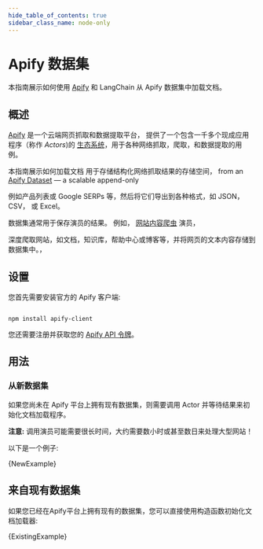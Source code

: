 ```yaml
---
hide_table_of_contents: true
sidebar_class_name: node-only
---
```


# Apify 数据集

本指南展示如何使用 [Apify](https://apify.com) 和 LangChain 从 Apify 数据集中加载文档。

## 概述

[Apify](https://apify.com) 是一个云端网页抓取和数据提取平台，
提供了一个包含一千多个现成应用程序（称作 _Actors_)的 [生态系统](https://apify.com/store)，用于各种网络抓取，爬取，和数据提取的用例。

本指南展示如何加载文档
用于存储结构化网络抓取结果的存储空间，
from an [Apify Dataset](https://docs.apify.com/platform/storage/dataset) — a scalable append-only

例如产品列表或 Google SERPs 等，然后将它们导出到各种格式，如 JSON， CSV， 或 Excel。

数据集通常用于保存演员的结果。
例如， [网站内容爬虫](https://apify.com/apify/website-content-crawler) 演员，

深度爬取网站，如文档，知识库，帮助中心或博客等，并将网页的文本内容存储到数据集中。，

## 设置

您首先需要安装官方的 Apify 客户端:

```npm2yarn

npm install apify-client

```

您还需要注册并获取您的 [Apify API 令牌](https://console.apify.com/account/integrations)。

## 用法

### 从新数据集

如果您尚未在 Apify 平台上拥有现有数据集，则需要调用 Actor 并等待结果来初始化文档加载程序。

**注意:** 调用演员可能需要很长时间，大约需要数小时或甚至数日来处理大型网站！


以下是一个例子:




<CodeBlock language="typescript">{NewExample}</CodeBlock>


## 来自现有数据集

如果您已经在Apify平台上拥有现有的数据集，您可以直接使用构造函数初始化文档加载器:




<CodeBlock language="typescript">{ExistingExample}</CodeBlock>

